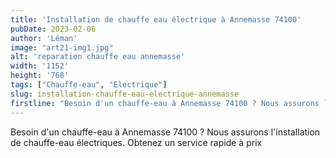 ```yaml
---
title: 'Installation de chauffe eau électrique à Annemasse 74100'
pubDate: 2023-02-06
author: 'Léman'
image: "art21-img1.jpg"
alt: 'reparation chauffe eau annemasse'
width: '1152'
height: '768'
tags: ["Chauffe-eau", "Electrique"]
slug: installation-chauffe-eau-electrique-annemasse
firstline: "Besoin d'un chauffe-eau à Annemasse 74100 ? Nous assurons l'installation de chauffe-eau électriques. Obtenez un service rapide à prix"
---
```


<div class="flex justify-center items-center">
  <p class="text-center">
    Besoin d'un chauffe-eau à Annemasse 74100 ? Nous assurons l'installation de chauffe-eau électriques. Obtenez un service rapide à prix
  </p>
</div>